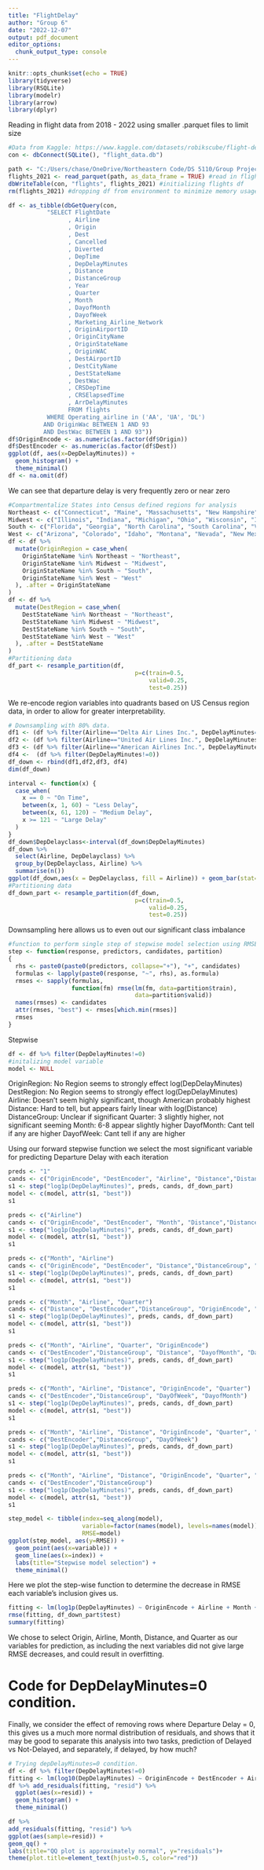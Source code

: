 ---
title: "FlightDelay"
author: "Group 6"
date: "2022-12-07"
output: pdf_document
editor_options: 
  chunk_output_type: console
---

```{r setup, include=FALSE}
knitr::opts_chunk$set(echo = TRUE)
library(tidyverse)
library(RSQLite)
library(modelr)
library(arrow)
library(dplyr)
```
Reading in flight data from 2018 - 2022 using smaller .parquet files to limit size
```{r}
#Data from Kaggle: https://www.kaggle.com/datasets/robikscube/flight-delay-dataset-20182022?select=Combined_Flights_2022.csv
con <- dbConnect(SQLite(), "flight_data.db")
```

```{r}
path <- "C:/Users/chase/OneDrive/Northeastern Code/DS 5110/Group Project/data/Combined_Flights_2021.parquet"
flights_2021 <- read_parquet(path, as_data_frame = TRUE) #read in flight data
dbWriteTable(con, "flights", flights_2021) #initializing flights df
rm(flights_2021) #dropping df from environment to minimize memory usage
```

```{r} 
df <- as_tibble(dbGetQuery(con, 
           "SELECT FlightDate
                 , Airline
                 , Origin
                 , Dest
                 , Cancelled
                 , Diverted
                 , DepTime
                 , DepDelayMinutes
                 , Distance
                 , DistanceGroup
                 , Year
                 , Quarter
                 , Month
                 , DayofMonth
                 , DayofWeek
                 , Marketing_Airline_Network
                 , OriginAirportID
                 , OriginCityName
                 , OriginStateName
                 , OriginWAC
                 , DestAirportID
                 , DestCityName
                 , DestStateName
                 , DestWac
                 , CRSDepTime
                 , CRSElapsedTime
                 , ArrDelayMinutes
                 FROM flights
           WHERE Operating_airline in ('AA', 'UA', 'DL')
          AND OriginWac BETWEEN 1 AND 93
          AND DestWac BETWEEN 1 AND 93"))
df$OriginEncode <- as.numeric(as.factor(df$Origin))
df$DestEncoder <- as.numeric(as.factor(df$Dest))
ggplot(df, aes(x=DepDelayMinutes)) +
  geom_histogram() + 
  theme_minimal()
df <- na.omit(df)
```
We can see that departure delay is very frequently zero or near zero
```{r}
#Compartmentalize States into Census defined regions for analysis
Northeast <- c("Connecticut", "Maine", "Massachusetts", "New Hampshire", "Rhode Island", "Vermont", "New Jersey", "New York", "Pennsylvania", "Washington D.C.")
Midwest <- c("Illinois", "Indiana", "Michigan", "Ohio", "Wisconsin", "Iowa", "Kansas", "Minnesota", "Missouri", "Nebraska", "North Dakota", "South Dakota")
South <- c("Florida", "Georgia", "North Carolina", "South Carolina", "Virginia", "West Virginia", "Alabama", "Kentucky", "Mississippi", "Tennessee", "Arkansas", "Louisiana", "Oklahoma", "Texas", "Delaware", "Maryland", "U.S. Virgin Islands", "Puerto Rico")
West <- c("Arizona", "Colorado", "Idaho", "Montana", "Nevada", "New Mexico", "Utah", "Wyoming", "Alaska", "California", "Hawaii", "Oregon", "Washington", "U.S. Pacific Trust Territories and Possessions")
df <- df %>% 
  mutate(OriginRegion = case_when(
    OriginStateName %in% Northeast ~ "Northeast",
    OriginStateName %in% Midwest ~ "Midwest",
    OriginStateName %in% South ~ "South",
    OriginStateName %in% West ~ "West"
  ), .after = OriginStateName
)
df <- df %>%
  mutate(DestRegion = case_when(
    DestStateName %in% Northeast ~ "Northeast",
    DestStateName %in% Midwest ~ "Midwest",
    DestStateName %in% South ~ "South",
    DestStateName %in% West ~ "West"
  ), .after = DestStateName
)
#Partitioning data
df_part <- resample_partition(df,
                                    p=c(train=0.5,
                                        valid=0.25,
                                        test=0.25))
```
We re-encode region variables into quadrants based on US Census region data, in order to allow for greater interpretability.
```{r}
# Downsampling with 80% data.
df1 <- (df %>% filter(Airline=="Delta Air Lines Inc.", DepDelayMinutes==0))[427224:534031,]
df2 <- (df %>% filter(Airline=="United Air Lines Inc.", DepDelayMinutes==0))[225760:282200,]
df3 <- (df %>% filter(Airline=="American Airlines Inc.", DepDelayMinutes==0))[377192:471490,]
df4 <-  (df %>% filter(DepDelayMinutes!=0))
df_down <- rbind(df1,df2,df3, df4)
dim(df_down)

interval <- function(x) {
  case_when(
    x == 0 ~ "On Time",
    between(x, 1, 60) ~ "Less Delay",
    between(x, 61, 120) ~ "Medium Delay",
    x >= 121 ~ "Large Delay"
  )
}
df_down$DepDelayclass<-interval(df_down$DepDelayMinutes)
df_down %>%
  select(Airline, DepDelayclass) %>%
  group_by(DepDelayclass, Airline) %>%
  summarise(n())
ggplot(df_down,aes(x = DepDelayclass, fill = Airline)) + geom_bar(stat="count",position = "dodge")
#Partitioning data
df_down_part <- resample_partition(df_down,
                                    p=c(train=0.5,
                                        valid=0.25,
                                        test=0.25))
```
Downsampling here allows us to even out our significant class imbalance
```{r}
#function to perform single step of stepwise model selection using RMSE, inspired by lecture (r markdown) code.
step <- function(response, predictors, candidates, partition)
{
  rhs <- paste0(paste0(predictors, collapse="+"), "+", candidates)
  formulas <- lapply(paste0(response, "~", rhs), as.formula)
  rmses <- sapply(formulas,
                  function(fm) rmse(lm(fm, data=partition$train),
                                    data=partition$valid))
  names(rmses) <- candidates
  attr(rmses, "best") <- rmses[which.min(rmses)]
  rmses
}
```

Stepwise

```{r}
df <- df %>% filter(DepDelayMinutes!=0)
#initalizing model variable
model <- NULL
```
OriginRegion: No Region seems to strongly effect log(DepDelayMinutes)
DestRegion: No Region seems to strongly effect log(DepDelayMinutes)
Airline: Doesn't seem highly significant, though American probably highest
Distance: Hard to tell, but appears fairly linear with log(Distance)
DistanceGroup: Unclear if significant
Quarter: 3 slightly higher, not significant seeming
Month: 6-8 appear slightly higher
DayofMonth: Cant tell if any are higher
DayofWeek: Cant tell if any are higher


Using our forward stepwise function we select the most significant variable for predicting Departure Delay with each iteration
```{r}
preds <- "1"
cands <- c("OriginEncode", "DestEncoder", "Airline", "Distance","DistanceGroup", "Quarter", "Month", "DayofMonth", "DayOfWeek")
s1 <- step("log1p(DepDelayMinutes)", preds, cands, df_down_part)
model <- c(model, attr(s1, "best"))
s1
```


```{r}
preds <- c("Airline")
cands <- c("OriginEncode", "DestEncoder", "Month", "Distance","DistanceGroup", "Quarter", "DayofMonth", "DayOfWeek")
s1 <- step("log1p(DepDelayMinutes)", preds, cands, df_down_part)
model <- c(model, attr(s1, "best"))
s1
```

```{r}
preds <- c("Month", "Airline")
cands <- c("OriginEncode", "DestEncoder", "Distance","DistanceGroup", "Quarter", "DayofMonth", "DayOfWeek")
s1 <- step("log1p(DepDelayMinutes)", preds, cands, df_down_part)
model <- c(model, attr(s1, "best"))
s1
```

```{r}
preds <- c("Month", "Airline", "Quarter")
cands <- c("Distance", "DestEncoder","DistanceGroup", "OriginEncode", "DayofMonth", "DayOfWeek")
s1 <- step("log1p(DepDelayMinutes)", preds, cands, df_down_part)
model <- c(model, attr(s1, "best"))
s1
```

```{r}
preds <- c("Month", "Airline", "Quarter", "OriginEncode")
cands <- c("DestEncoder","DistanceGroup", "Distance", "DayofMonth", "DayOfWeek")
s1 <- step("log1p(DepDelayMinutes)", preds, cands, df_down_part)
model <- c(model, attr(s1, "best"))
s1
```

```{r}
preds <- c("Month", "Airline", "Distance", "OriginEncode", "Quarter")
cands <- c("DestEncoder","DistanceGroup", "DayOfWeek", "DayofMonth")
s1 <- step("log1p(DepDelayMinutes)", preds, cands, df_down_part)
model <- c(model, attr(s1, "best"))
s1
```
```{r}
preds <- c("Month", "Airline", "Distance", "OriginEncode", "Quarter", "DayofMonth")
cands <- c("DestEncoder","DistanceGroup", "DayOfWeek")
s1 <- step("log1p(DepDelayMinutes)", preds, cands, df_down_part)
model <- c(model, attr(s1, "best"))
s1
```
```{r}
preds <- c("Month", "Airline", "Distance", "OriginEncode", "Quarter", "DayofMonth", "DayOfWeek")
cands <- c("DestEncoder","DistanceGroup")
s1 <- step("log1p(DepDelayMinutes)", preds, cands, df_down_part)
model <- c(model, attr(s1, "best"))
s1
```

```{r}
step_model <- tibble(index=seq_along(model),
                     variable=factor(names(model), levels=names(model)),
                     RMSE=model)
ggplot(step_model, aes(y=RMSE)) +
  geom_point(aes(x=variable)) +
  geom_line(aes(x=index)) +
  labs(title="Stepwise model selection") +
  theme_minimal()
```
Here we plot the step-wise function to determine the decrease in RMSE each variable's inclusion gives us.

```{r}
fitting <- lm(log1p(DepDelayMinutes) ~ OriginEncode + Airline + Month + Distance + Quarter, data =df_down_part$train)
rmse(fitting, df_down_part$test)
summary(fitting)
```
We chose to select Origin, Airline, Month, Distance, and Quarter as our variables for prediction, as including the next variables did not give large RMSE decreases, and could result in overfitting.

# Code for DepDelayMinutes=0 condition.
Finally, we consider the effect of removing rows where Departure Delay = 0, this gives us a much more normal distribution of residuals, and shows that it may be good to separate this analysis into two tasks, prediction of Delayed vs Not-Delayed, and separately, if delayed, by how much?
```{r}
# Trying depDelayMinutes=0 condition.
df <- df %>% filter(DepDelayMinutes!=0)
fitting <- lm(log10(DepDelayMinutes) ~ OriginEncode + DestEncoder + Airline + Month + Distance + DayofMonth + DayOfWeek + DepTime, data =df)
df %>% add_residuals(fitting, "resid") %>%
  ggplot(aes(x=resid)) +
  geom_histogram() + 
  theme_minimal()
```


```{r}
df %>%
add_residuals(fitting, "resid") %>%
ggplot(aes(sample=resid)) +
geom_qq() +
labs(title="QQ plot is approximately normal", y="residuals")+
theme(plot.title=element_text(hjust=0.5, color="red"))
```